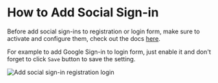 
# How to Add Social Sign-in

Before add social sign-ins to registration or login form, make sure to activate and configure them, check out the docs [here](/authentication/social-sign-ins).

For example to add Google Sign-in to login form, just enable it and don't forget to click `Save` button to save the setting.

![Add social sign-in registration login](/add-social-login-reg.png)